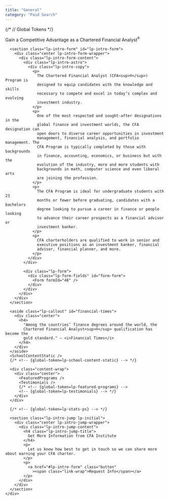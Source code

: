 ```yaml
---
title: "General"
category: "Paid Search"
---
```




{/* // Global Tokens */}

<Layout title={frontmatter.title} description={frontmatter.category}>
  <main role="main" class="lp-main page-main">
    <div class="lp-initial">
    <PageIntro>
      <span class="em-up">Gain a Competitive Advantage</span> as a
        Chartered Financial Analyst<sup>®</sup>
    </PageIntro>

      <section class="lp-intro-form" id="lp-intro-form">
        <div class="center lp-intro-form-wrapper">
          <div class="lp-intro-form-content">
            <div class="lp-intro-astro">
              <div class="lp-intro-copy">
                <p>
                  The Chartered Financial Analyst (CFA<sup>®</sup>) Program is
                  designed to equip candidates with the knowledge and skills
                  necessary to compete and excel in today’s complex and evolving
                  investment industry.
                </p>
                <p>
                  One of the most respected and sought-after designations in the
                  global finance and investment worlds, the CFA designation can
                  open doors to diverse career opportunities in investment
                  management, financial analysis, and portfolio management. The
                  CFA Program is typically completed by those with backgrounds
                  in finance, accounting, economics, or business but with the
                  evolution of the industry, more and more students with
                  backgrounds in math, computer science and even liberal arts
                  are joining the profession.
                </p>
                <p>
                  The CFA Program is ideal for undergraduate students with 23
                  months or fewer before graduating, candidates with a bachelors
                  degree looking to pursue a career in finance or people looking
                  to advance their career prospects as a financial advisor or
                  investment banker.
                </p>
                <p>
                  CFA charterholders are qualified to work in senior and
                  executive positions as an investment banker, financial
                  advisor, financial planner, and more.
                </p>
              </div>
            </div>

            <div class="lp-form">
              <div class="lp-form-fields" id="form-form">
                <Form formId="48" />
              </div>
            </div>
          </div>
        </div>
      </section>

      <aside class="lp-callout" id="financial-times">
        <div class="center">
          <h4>
            "Among the countries’ finance degrees around the world, the
            Chartered Financial Analyst<sup>®</sup> qualification has become the
            gold standard." – <i>Financial Times</i>
          </h4>
        </div>
      </aside>
      <SchoolContentStatic />
      {/* <!-- {global-token=lp-school-content-static} --> */}

      <div class="content-wrap">
        <div class="center">
          <FeaturedPrograms />
          <Testimonials />
          {/* <!-- {global-token=lp-featured-programs} -->
          <!-- {global-token=lp-testimonials} --> */}
        </div>
      </div>

      {/* <!-- {global-token=lp-stats-ps} --> */}

      <section class="lp-intro-jump lp-initial">
        <div class="center lp-intro-jump-wrapper">
          <div class="lp-intro-jump-content">
            <h4 class="lp-intro-jump-title">
              Get More Information from CFA Institute
            </h4>
            <p>
              Let us know how best to get in touch so we can share more about earning your CFA charter.
            </p>
            <p>
              <a href="#lp-intro-form" class="button"
                ><span class="link-wrap">Request Info</span></a>
            </p>
          </div>
        </div>
      </section>
    </div>

  </main>
</Layout>
